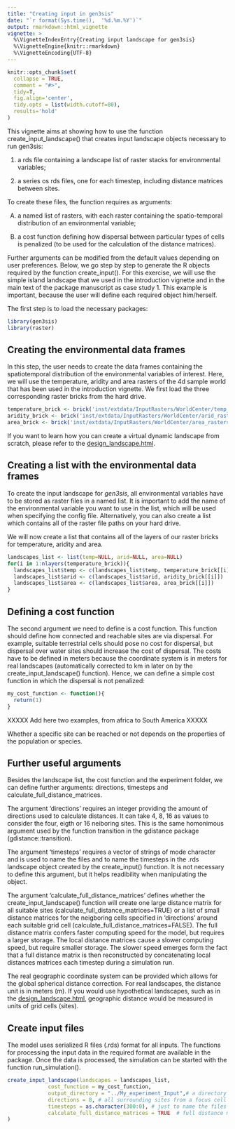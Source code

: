 ```yaml
---
title: "Creating input in gen3sis"
date: "`r format(Sys.time(),  '%d.%m.%Y')`"
output: rmarkdown::html_vignette
vignette: >
  %\VignetteIndexEntry{Creating input landscape for gen3sis}
  %\VignetteEngine{knitr::rmarkdown}
  %\VignetteEncoding{UTF-8}
---
```


```r
knitr::opts_chunk$set(
  collapse = TRUE,
  comment = "#>", 
  tidy=T,
  fig.align='center',
  tidy.opts = list(width.cutoff=80),
  results='hold'
)
```

This vignette aims at showing how to use the function create_input_landscape() that creates input landscape objects necessary to run gen3sis: 

1) a rds file containing a landscape list of raster stacks for environmental variables; 

2) a series os rds files, one for each timestep, including distance matrices between sites. 


To create these files, the function requires as arguments: 

A) a named list of rasters, with each raster containing the spatio-temporal distribution of an environmental variable; 

B) a cost function defining how dispersal between particular types of cells is penalized (to be used for the calculation of the distance matrices). 

Further arguments can be modified from the default values depending on user preferences. Below, we go step by step to generate the R objects required by the function create_input(). For this exercise, we will use the simple island landscape that we used in the introduction vignette and in the main text of the package manuscript as case study 1. This example is important, because the user will define each required object him/herself.

The first step is to load the necessary packages:

```r
library(gen3sis)
library(raster)
```

## Creating the environmental data frames
In this step, the user needs to create the data frames containing the spatiotemporal distribution of the environmental variables of interest. Here, we will use the temperature, aridity and area rasters of the 4d sample world that has been used in the introduction vignette. We first load the three corresponding raster bricks from the hard drive.

```r
temperature_brick <- brick('inst/extdata/InputRasters/WorldCenter/temp_rasters.tif') #WIP
aridity_brick <- brick('inst/extdata/InputRasters/WorldCenter/arid_rasters.tif') #WIP
area_brick <- brick('inst/extdata/InputRasters/WorldCenter/area_rasters.tif') #WIP
```


If you want to learn how you can create a virtual dynamic landscape from scratch, please refer to the [design_landscape.html](design_landscape vignette).


## Creating a list with the environmental data frames
To create the input landscape for *gen3sis*, all environmental variables have to be stored as raster files in a named list. It is important to add the name of the environmental variable you want to use in the list, which will be used when specifying the config file. Alternatively, you can also create a list which contains all of the raster file paths on your hard drive.

We will now create a list that contains all of the layers of our raster bricks for temperature, aridity and area.

```r
landscapes_list <- list(temp=NULL, arid=NULL, area=NULL)
for(i in 1:nlayers(temperature_brick)){
  landscapes_list$temp <- c(landscapes_list$temp, temperature_brick[[i]])
  landscapes_list$arid <- c(landscapes_list$arid, aridity_brick[[i]])
  landscapes_list$area <- c(landscapes_list$area, area_brick[[i]])
}
```


## Defining a cost function 
The second argument we need to define is a cost function. This function should define how connected and reachable sites are via dispersal. For example, suitable terrestrial cells should pose no cost for dispersal, but dispersal over water sites should increase the cost of dispersal. The costs have to be defined in meters because the coordinate system is in meters for real landscapes (automatically corrected to km in later on by the create_input_landscape() function). Hence, we can define a simple cost function in which the dispersal is not penalized: 

```r
my_cost_function <- function(){
  return(1)
}
```

XXXXX Add here two examples, from africa to South America XXXXX


Whether a specific site can be reached or not depends on the properties of the population or species.

## Further useful arguments
Besides the landscape list, the cost function and the experiment folder, we can define further arguments: directions, timesteps and calculate_full_distance_matrices. 

The argument 'directions' requires an integer providing the amount of directions used to calculate distances. It can take 4, 8, 16 as values to consider the four, eigth or 16 neiboring sites. This is the same homonimous argument used by the function transition in the gdistance package (gdistance::transition). 

The argument 'timesteps' requires a vector of strings of mode character and is used to name the files and to name the timesteps in the .rds landscape object created by the create_input() function. It is not necessary to define this argument, but it helps readibility when manipulating the object. 

The argument 'calculate_full_distance_matrices' defines whether the create_input_landscape() function will create one large distance matrix for all suitable sites (calculate_full_distance_matrices=TRUE) or a list of small distance matrices for the neigboring cells specified in 'directions' around each suitable grid cell (calculate_full_distance_matrices=FALSE). The full distance matrix confers faster computing speed for the model, but requires a larger storage. The local distance matrices cause a slower computing speed, but require smaller storage. The slower speed emerges form the fact that a full distance matrix is then reconstructed by concatenating local distances matrices each timestep during a simulation run. 

The real geographic coordinate system can be provided which allows for the global spherical distance correction. For real landscapes, the distance unit is in meters (m). If you would use hypothetical landscapes, such as in the [design_landscape.html](design_landscape vignette), geographic distance would be measured in units of grid cells (sites).

## Create input files 

The model uses serialized R files (.rds) format for all inputs. The functions for processing the input data in the required format are available in the package. Once the data is processed, the simulation can be started with the function run_simulation().

```r
create_input_landscape(landscapes = landscapes_list,
             cost_function = my_cost_function,
             output_directory = "../My_experiment_Input",# a directory name to save the files in
             directions = 8, # all surrounding sites from a focus cell
             timesteps = as.character(300:0), # just to name the files
             calculate_full_distance_matrices = TRUE  # full distance matrix
)
```
